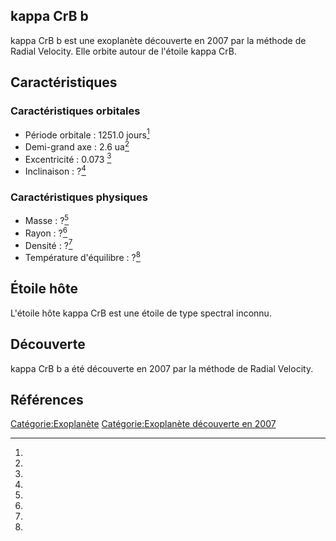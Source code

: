 == kappa CrB b ==

{{Infobox Exoplanète
| nom = kappa CrB b
| image = 
| légende = 
| étoile = kappa CrB
| constellation = 
| ascension_droite = 
| déclinaison = 
| distance = ?
| type_spectral = ?
| masse = ?<ref></ref>
| rayon = ?<ref></ref>
| densité = ?<ref></ref>
| gravité = ?<ref></ref>
| température = ?<ref></ref>
| période = 1251.0 j<ref></ref>
| demi_grand_axe = 2.6 ua<ref></ref>
| excentricité = 0.073 <ref></ref>
| inclinaison = ?<ref></ref>
| méthode_découverte = Radial Velocity
| date_découverte = 2007
| statut = Confirmée
}}

kappa CrB b est une exoplanète découverte en 2007 par la méthode de Radial Velocity. Elle orbite autour de l'étoile kappa CrB.

== Caractéristiques ==

=== Caractéristiques orbitales ===
* Période orbitale : 1251.0 jours<ref></ref>
* Demi-grand axe : 2.6 ua<ref></ref>
* Excentricité : 0.073 <ref></ref>
* Inclinaison : ?<ref></ref>

=== Caractéristiques physiques ===
* Masse : ?<ref></ref>
* Rayon : ?<ref></ref>
* Densité : ?<ref></ref>
* Température d'équilibre : ?<ref></ref>

== Étoile hôte ==

{{Infobox Étoile
| nom = kappa CrB
| image = 
| légende = 
| constellation = 
| ascension_droite = 
| déclinaison = 
| distance = ?
| type_spectral = ?
| magnitude_absolue = 
| magnitude_apparente = 
| masse = ?<ref></ref>
| rayon = ?<ref></ref>
| température = ?<ref></ref>
| métallicité = ?<ref></ref>
| âge = ?<ref></ref>
}}

L'étoile hôte kappa CrB est une étoile de type spectral inconnu.

== Découverte ==

kappa CrB b a été découverte en 2007 par la méthode de Radial Velocity.

== Références ==
<references />

[[Catégorie:Exoplanète]]
[[Catégorie:Exoplanète découverte en 2007]]
